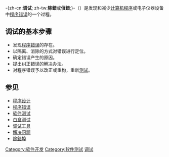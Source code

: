 {{unreferenced|time=2020-05-17T09:36:46+00:00}}
{{NoteTA
|G1 = IT
}}
{{各地中文名
|cn = 调试
|tw = 除錯、偵錯
}}
{{软件开发过程}}

-{zh-cn:'''调试'''; zh-tw:'''除錯'''或'''偵錯''';}-（{{Lang-en|Debug}}）是发现和减少[[计算机程序|计算机程序]]或电子仪器设备中[[程序错误|程序错误]]的一个过程。

== 调试的基本步骤 ==
* 发现[[程序错误|程序错误]]的存在。
* 以隔离、消除的方式对错误进行定位。
* 确定错误产生的原因。
* 提出纠正错误的解决办法。
* 对程序错误予以改正或重构，重新[[软件测试|测试]]。

== 参见 ==
* [[程序设计|程序设计]]
* [[程序错误|程序错误]]
* [[软件测试|软件测试]]
* [[白盒测试|白盒测试]]
* [[调试工具|调试工具]]
* [[解决问题|解决问题]]
* [[除錯埠|除錯埠]]

[[Category:软件开发|Category:软件开发]]
[[Category:软件测试|Category:软件测试]]
[[Category:调试|]]